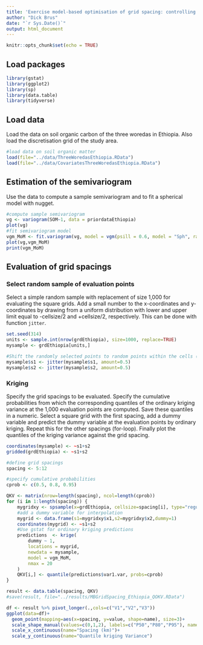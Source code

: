 ```yaml
---
title: 'Exercise model-based optimisation of grid spacing: controlling a quantile of the ordinary kriging variance'
author: "Dick Brus"
date: "`r Sys.Date()`"
output: html_document
---
```


```r
knitr::opts_chunk$set(echo = TRUE)
```

## Load packages

```r
library(gstat)
library(ggplot2)
library(sp)
library(data.table)
library(tidyverse)
```

## Load data

Load the data on soil organic carbon of the three woredas in Ethiopia. Also load the discretisation grid of the study area.

```r
#load data on soil organic matter
load(file="../data/ThreeWoredasEthiopia.RData")
load(file="../data/CovariatesThreeWoredasEthiopia.RData")
```

## Estimation of the semivariogram

Use the data to compute a sample semivariogram and to fit a spherical model with nugget.

```r
#compute sample semivariogram
vg <- variogram(SOM~1, data = priordataEthiopia)
plot(vg)
#fit semivariogram model
vgm_MoM <- fit.variogram(vg, model = vgm(psill = 0.6, model = "Sph", range = 40, nugget = 0.6))
plot(vg,vgm_MoM)
print(vgm_MoM)
```

## Evaluation of grid spacings

### Select random sample of evaluation points

Select a simple random sample with replacement of size 1,000 for evaluating the square grids. Add a small number to the x-coordinates and y-coordinates by drawing from a uniform distribution with lower and upper limit equal to -cellsize/2 and +cellsize/2, respectively. This can be done with function `jitter`.

```r
set.seed(314)
units <- sample.int(nrow(grdEthiopia), size=1000, replace=TRUE)
mysample <- grdEthiopia[units,]

#Shift the randomly selected points to random points within the cells (cellsize is 1 km x 1 km)
mysample$s1 <- jitter(mysample$s1, amount=0.5)
mysample$s2 <- jitter(mysample$s2, amount=0.5)
```

### Kriging

Specify the grid spacings to be evaluated. Specify the cumulative probabilities from which the corresponding quantiles of the ordinary kriging variance at the 1,000 evaluation points are computed. Save these quantiles in a numeric. Select a square grid with the first spacing, add a dummy variable and predict the dummy variable at the evaluation points by ordinary kriging.  Repeat this for the other spacings (for-loop). Finally plot the quantiles of the kriging variance against the grid spacing.

```r
coordinates(mysample) <- ~s1+s2
gridded(grdEthiopia) <- ~s1+s2

#define grid spacings
spacing <- 5:12

#specify cumulative probabilities
cprob <- c(0.5, 0.8, 0.95)

QKV <- matrix(nrow=length(spacing), ncol=length(cprob))
for (i in 1:length(spacing)) {
    mygridxy <- spsample(x=grdEthiopia, cellsize=spacing[i], type="regular", offset=c(0.5,0.5))
    #add a dummy variable for interpolation
    mygrid <- data.frame(s1=mygridxy$x1,s2=mygridxy$x2,dummy=1)
    coordinates(mygrid) <- ~s1+s2
    #Use gstat for ordinary kriging predictions
    predictions  <- krige(
        dummy ~ 1,
        locations = mygrid,
        newdata = mysample,
        model = vgm_MoM,
        nmax = 20
    )
    QKV[i,] <- quantile(predictions$var1.var, probs=cprob)
}

result <- data.table(spacing, QKV)
#save(result, file="../results/MBGridSpacing_Ethiopia_QOKV.RData")

df <- result %>% pivot_longer(.,cols=c("V1","V2","V3"))
ggplot(data=df)+
  geom_point(mapping=aes(x=spacing, y=value, shape=name), size=3)+
  scale_shape_manual(values=c(0,1,2), labels=c("P50","P80","P95"), name="Criterion") +
  scale_x_continuous(name="Spacing (km)")+
  scale_y_continuous(name="Quantile kriging Variance")
```

